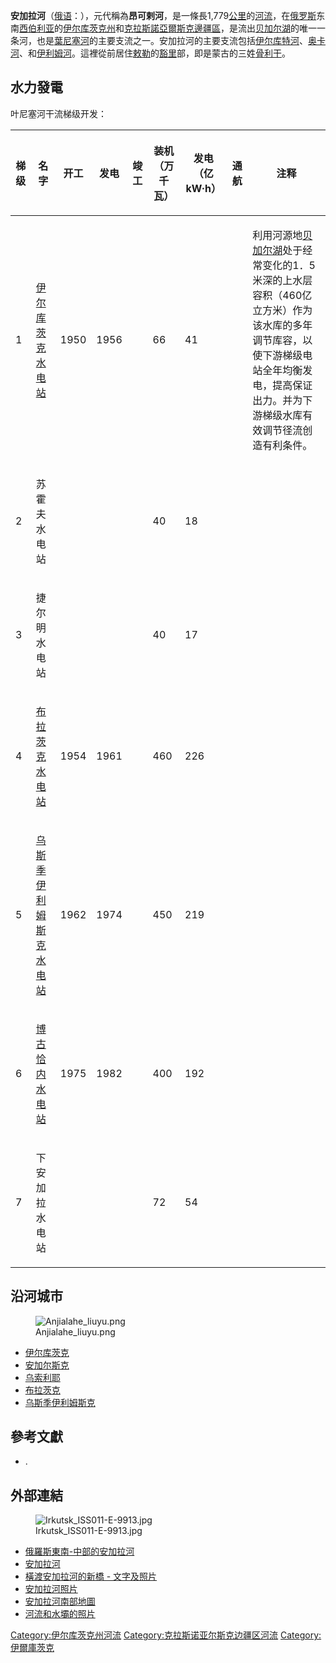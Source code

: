 {{Geobox|River
<!--***Heading***-->
|name=安加拉河
|category_hide = 1
|image=Angara River2.jpg
|image_caption= 在[[伊爾庫茨克|伊爾庫茨克]]的一段安加拉河
|countries=[[俄羅斯|俄羅斯]]
|source=[[貝加爾湖|貝加爾湖]]<br>{{coord|51.867|N|104.818|E}}
|mouth=[[葉尼塞河|葉尼塞河]]<br>{{coord|58.102|N|92.991|E}}
|basin_countries=[[俄羅斯|俄羅斯]], [[蒙古國|蒙古國]]
|length=1779
|elevation=456
|discharge=4530
|watershed=
|map=Yeniseirivermap.png
}}
'''安加拉河'''（[[俄语|俄语]]：{{lang|ru|Ангара}}），元代稱為'''昂可剌河'''，是一條長1,779[[公里|公里]]的[[河流|河流]]，在[[俄罗斯|俄罗斯]]东南[[西伯利亚|西伯利亚]]的[[伊尔库茨克州|伊尔库茨克州]]和[[克拉斯諾亞爾斯克邊疆區|克拉斯諾亞爾斯克邊疆區]]，是流出[[贝加尔湖|贝加尔湖]]的唯一一条河，也是[[葉尼塞河|葉尼塞河]]的主要支流之一。安加拉河的主要支流包括[[伊尔库特河|伊尔库特河]]、[[奥卡河|奥卡河]]、和[[伊利姆河|伊利姆河]]。這裡從前居住[[敕勒|敕勒]]的[[豁里|豁里]]部，即是蒙古的三姓[[骨利干|骨利干]]。

== 水力發電 ==
叶尼塞河干流梯级开发：
{| class="wikitable"
|-
! 梯级 !! 名字 !! 开工 !! 发电 !! 竣工!! 装机（万千瓦）!! 发电（亿kW·h） !! 通航 !! 注释
|-
| 1|| [[伊尔库茨克水电站|伊尔库茨克水电站]]|| 1950 ||1956  ||  || 66 || 41 ||  || 利用河源地[[贝加尔湖|贝加尔湖]]处于经常变化的1．5米深的上水层容积（460亿立方米）作为该水库的多年调节库容，以使下游梯级电站全年均衡发电，提高保证出力。并为下游梯级水库有效调节径流创造有利条件。
|-
| 2|| 苏霍夫水电站 ||  || ||  || 40|| 18 ||  || 
|-
| 3|| 捷尔明水电站 ||  || ||  || 40|| 17 ||  || 
|-
| 4|| [[布拉茨克水电站|布拉茨克水电站]] || 1954 ||1961  ||  || 460|| 226 ||  || 
|-
| 5|| [[乌斯季伊利姆斯克水电站|乌斯季伊利姆斯克水电站]] || 1962||1974  ||  || 450|| 219 ||  || 
|-
|6|| [[博古恰内水电站|博古恰内水电站]]|| 1975||1982  ||  || 400|| 192 ||  || 
|-
|7|| 下安加拉水电站 ||  || ||  || 72|| 54 ||  ||  
|}

== 沿河城市 ==
[[File:Anjialahe_liuyu.png|thumb]]

* [[伊尔库茨克|伊尔库茨克]]
* [[安加尔斯克|安加尔斯克]]
* [[乌索利耶|乌索利耶]]
* [[布拉茨克|布拉茨克]]
* [[乌斯季伊利姆斯克|乌斯季伊利姆斯克]]

==參考文獻==
{{refbegin}}
* {{citation |contribution=[[s:Encyclopædia_Britannica,_Ninth_Edition/Upper_and_Lower_Angara|Upper and Lower Angara]] |title=''[[s:Encyclopædia_Britannica,_Ninth_Edition|''Encyclopædia Britannica'', 9th ed.]], [[s:Encyclopædia_Britannica,_Ninth_Edition/Volume_II|Vol. II]]'' |editor-last=Baynes |editor-first=Thomas Spencer |display-editors=0 |publisher=Charles Scribner's Sons |location=New York |date=1878 |ref={{harvid|EB|1878}} |p=26 }}.
{{refend}}

== 外部連結 ==
[[File:Irkutsk_ISS011-E-9913.jpg|thumb]]
* [http://www.rusnet.nl/encyclo/a/angara.shtml 俄羅斯東南-中部的安加拉河]{{Wayback|url=http://www.rusnet.nl/encyclo/a/angara.shtml |date=20170610150347 }}
* [https://web.archive.org/web/20061007212054/http://www.baikal.ru/old.baikal.ru/baikal/faq/b4e.htm 安加拉河]
* [https://web.archive.org/web/20070310234150/http://www.icc.ru/fed/most.html 橫渡安加拉河的新橋 - 文字及照片]
* [http://www.ibiblio.org/pjones/russia/russia-Pages/Image91.html 安加拉河照片] {{Wayback|url=http://www.ibiblio.org/pjones/russia/russia-Pages/Image91.html |date=20121023040215 }}
* [https://web.archive.org/web/20061101220918/http://www.baikal.ru/old.baikal.ru/baikal/maps/rezko.jpg 安加拉河南部地圖]
* [http://www.lkirchner.de/kodar/kodar.html 河流和水壩的照片] {{Wayback|url=http://www.lkirchner.de/kodar/kodar.html |date=20110718200242 }}

{{葉尼塞河}}

{{Authority control}}
[[Category:伊尔库茨克州河流|Category:伊尔库茨克州河流]]
[[Category:克拉斯诺亚尔斯克边疆区河流|Category:克拉斯诺亚尔斯克边疆区河流]]
[[Category:伊爾庫茨克|Category:伊爾庫茨克]]